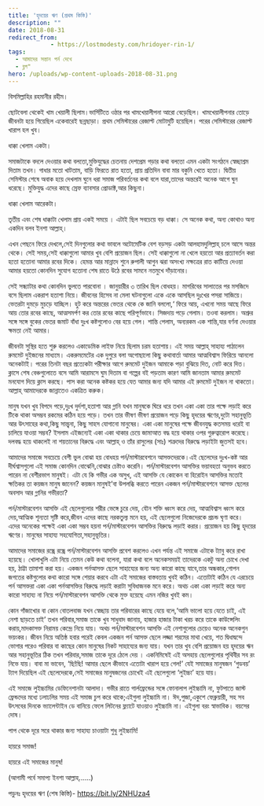 ```yaml
---
title: 'হৃদয়ের ঋণ (প্রথম কিস্তি)'
description: ""
date: 2018-08-31
redirect_from: 
            - https://lostmodesty.com/hridoyer-rin-1/
tags: 
  - আমাদের সন্তান পর্ন দেখে
  - ব্লগ"
hero: /uploads/wp-content-uploads-2018-08-31.png
---
```

বিসমিল্লাহির রহমানীর রহীম।

ছোটবেলা থেকেই খাম খেয়ালী ছিলাম।ভার্সিটিতে ওঠার পর খামখেয়ালীপনা আরো বেড়েছিল। খামখেয়ালীপনার তোড়ে জীবনটা হয়ে গিয়েছিল একেবারেই ছন্নছাড়া। প্রথম সেমিস্টারের রেজাল্ট মোটামুটি হয়েছিল। পরের সেমিস্টারের রেজাল্ট খারাপ হল খুব।

ধাক্কা খেলাম একটা।

সমাজটাকে বদলে দেওয়ার কথা বলতো,মুক্তিযুদ্ধের চেতনায় দেশপ্রেম গড়ার কথা বলতো এমন একটা সংগঠনে স্বেচ্ছাশ্রম দিতাম তখন। গাধার মতো খাটতাম, বাড়ি ফিরতে রাত হতো, প্রায় প্রতিদিন বাবা মার বকুনি খেতে হতো। দ্বিতীয় সেমিস্টার শেষে অবাক হয়ে দেখলাম ঘুনে ধরা সমাজ পরিবর্তনের কথা বলে যারা,তাদের অন্তরেই অনেক আগে ঘুন ধরেছে। মুক্তিযুদ্ধ এদের কাছে স্রেফ ব্যাবসার প্রোডাক্ট,আর কিছুনা।

ধাক্কা খেলাম আরেকটা।

তৃতীয় এবং শেষ ধাক্কাটা খেলাম প্রায় একই সময়ে । এটাই ছিল সবচেয়ে বড় ধাক্কা। সে অনেক কথা, অন্য কোথাও অন্য একদিন বলব ইনশা আল্লাহ্‌।

এখন পেছনে ফিরে দেখলে,সেই দিনগুলোর কথা ভাবলে অটোমেটিক বেশ বড়সড় একটা আলহামদুলিল্লাহ্‌ চলে আসে অন্তর থেকে। সেই সময়,সেই ধাক্কাগুলো আমার খুব বেশি প্রয়োজন ছিল। সেই ধাক্কাগুলো না খেলে হয়তো আর প্রত্যাবর্তন করা হতো হতোনা আমার রবের দিকে। হেমন্ত আর মান্নাদে শুনে রুপালী আগুন ঝরা অসংখ্য নক্ষত্রের রাত কাটিয়ে দেওয়া আমার হয়তো কোনদিন সুযোগ হতোনা শেষ রাতে উঠে রবের সামনে নতমুখে দাঁড়ানোর।

সেই সন্ধ্যাটার কথা কোনদিন ভুলতে পারবোনা । জানুয়ারীর ৩ তারিখ ছিল বোধহয়। মাগরিবের সালাতের পর মসজিদে বসে ছিলাম একরাশ হতাশা নিয়ে। জীবনের হিসেব না মেলা ঘটনাগুলো একে একে আসছিল দুঃখের পসরা সাজিয়ে। ভেতরটা দুমড়ে মুচড়ে যাচ্ছিল। হুট করে অন্তরের ভেতর থেকে কে জানি বললো,‘ ফিরে আয়, এখনো সময় আছে ফিরে আয় তোর রবের কাছে, আত্মসমর্পণ কর তোর রবের কাছে পরিপূর্ণভাবে। সিজদায় পড়ে গেলাম। তওবা করলাম। অশ্রুর সঙ্গে সঙ্গে বুকের ভেতর জমাট বাঁধা দুঃখ কষ্টগুলোও বের হয়ে গেল। শান্তি পেলাম, অন্যরকম এক শান্তি,যার বর্ণনা দেওয়ার ক্ষমতা নেই আমার।

জীবনটা সুস্থির হতে শুরু করলেও একাডেমিক লাইফ নিয়ে ছিলাম চরম হতাশায়। এই সময় আল্লাহ্‌ সাহায্য পাঠালেন রুমমেট দুইজনের মাধ্যমে। একরুমমেটের এক দুপুরে বলা অগোছালো কিছু কথাবার্তা আমার আত্মবিশ্বাস ফিরিয়ে আনলো অনেকটাই। পরের তিনটা বছর প্রত্যেকটা পরীক্ষার আগে রুমমেট দুইজন আমাকে পড়া বুঝিয়ে দিত, নোট করে দিত। ক্লাসে শেষ বেঞ্চগুলোতে বসে আমি আরামসে ঘুম দিতাম বা গল্পের বই পড়তাম কারণ আমি জানতাম আমার রুমমেট মনযোগ দিয়ে ক্লাস করছে। পাস করা অনেক কষ্টকর হয়ে যেত আমার জন্য যদি আমার এই রুমমেট দুইজন না থাকতো। আল্লাহ্‌ আমাদেরকে জান্নাতেও একত্রিত করুক।

মানুষ যখন খুব বিপদে পড়ে,দুঃখ দুর্দশা,হতাশা আর গ্লানি যখন মানুষকে ঘিরে ধরে তখন একা একা তার পক্ষে লড়াই করে টিকে থাকা অসম্ভব রকমের কঠিন হয়ে পড়ে। তখন তার ভীষণ ভীষণ প্রয়োজন পড়ে কিছু হৃদয়ের ঋণের,দুটো সহানুভূতি আর উৎসাহের কথা,কিছু সান্ত্বনা, কিছু সাহস যোগানো মানুষের। একা একা মানুষের পক্ষে জীবনযুদ্ধ কতসময় ধরেই বা চালিয়ে যাওয়া সম্ভব? ইসলাম এইজন্যেই একা একা থাকার চেয়ে জামাআত বদ্ধ হয়ে থাকার ওপর গুরুত্বারোপ করেছে। দলবদ্ধ হয়ে থাকলেই না শয়তানের বিরুদ্ধে এবং আল্লাহ্‌ ও তাঁর রাসুলের (সাঃ) শত্রুদের বিরুদ্ধে লড়াইটা জুতসই হবে।

আমাদের সমাজে সবচেয়ে বেশী ভুল বোঝা হয় বোধহয় পর্ন/মাস্টারবেশনে আসক্তদেরকে।এই ছেলেদের দুঃখ-কষ্ট আর দীর্ঘশ্বাসগুলো এই সমাজ কোনদিন বোঝেনি,বোঝার চেষ্টাও করেনি। পর্ন/মাস্টারবেশন আসক্তির ভয়াবহতা অনুভব করতে পারেন না বেশীরভাগ মানুষই। এটা যে কি গভীর এক অসুখ, এই আসক্তি যে কোকেন বা হিরোইন আসক্তির মতোই ক্ষতিকর তা কয়জন মানুষ জানেন? কয়জন মানুষই’বা উপলব্ধি করতে পারেন একজন পর্ন/মাস্টারবেশনে আসক্ত ছেলের অবসাদ আর গ্লানির গভীরতা?

পর্ন/মাস্টারবেশন আসক্তি এই ছেলেগুলোর শরীর ভেঙ্গে চুরে দেয়, যৌন শক্তি ধ্বংস করে দেয়, আত্মবিশ্বাস ধ্বংস করে দেয়,আত্মিক শূন্যতা সৃষ্টি করে,জীবন এদের কাছে নরকতুল্য মনে হয়, এই ছেলেগুলো নিজেদেরকে প্রচন্ড ঘৃণা করে। এদের অনেকের পক্ষেই একা একা সম্ভব হয়না পর্ন/মাস্টারবেশন আসক্তির বিরুদ্ধে লড়াই করার। প্রয়োজন হয় কিছু হৃদয়ের ঋণের। মানুষের সাহায্য সহযোগিতা,সহানুভূতির।

আমাদের সমাজের রন্ধ্রে রন্ধ্রে পর্ন/মাস্টারবেশন আসক্তি প্রবেশ করলেও এখন পর্যন্ত এই সমাজে এটাকে ট্যাবু করে রাখা হয়েছে। খোলাখুলি এটা নিয়ে তেমন কেউ কথা বলেনা, যারা কথা বলে অনেকসময়ই তাদেরকে একটু অন্য চোখে দেখা হয়, ঠাট্টা তামাশা করা হয়। একজন পর্নআসক্ত ছেলে সাহায্যের জন্য অন্য কারো কাছে যাবে,তার অন্ধকার,গোপন জগতের কষ্টগুলোর কথা কারো সঙ্গে শেয়ার করবে এটা এই সমাজের বাস্তবতায় খুবই কঠিন। এতোটাই কঠিন যে এরচেয়ে পর্ন আসক্তরা একা একা পর্নআসক্তির বিরুদ্ধে লড়াই করাটা সুবিধাজনক মনে করে। অথচ একা একা লড়াই করে অন্য কারো সাহায্য না নিয়ে পর্ন/মাস্টারবেশন আসক্তি থেকে মুক্ত হয়েছে এমন নজির খুবই কম।

কোন গাঁজাখোর বা কোন বোতলবাজ যখন স্বেচ্ছায় তার পরিবারের কাছে যেয়ে বলে,‘আমি ভালো হয়ে যেতে চাই, এই নেশা ছাড়তে চাই’ তখন পরিবার,সমাজ তাকে খুব সাধুবাদ জানায়, হাজার হাজার টাকা খরচ করে তাকে কাউন্সেলিং করায়,মাদকাসক্ত নিরাময় কেন্দ্রে নিয়ে যায়। অথচ পর্ন/মাস্টারবেশন আসক্তি এই নেশাগুলোর চেয়েও অনেক অনেকগুন ভয়ংকর। জীবন নিয়ে অতিষ্ঠ হবার পরেই কেবল একজন পর্ন আসক্ত ছেলে লজ্জা শরমের মাথা খেয়ে, শত দ্বিধাদ্বন্দে ভোগার পরেও পরিবার বা কাছের কোন মানুষের নিকট সাহায্যের জন্য যায়। যখন তার খুব বেশি প্রয়োজন হয় হৃদয়ের ঋন আর সহানুভূতির ঠিক তখন পরিবার,সমাজ তাকে দূরে ঠেলে দেয় । একনিমিষেই এই অসহায় ছেলেগুলোর পৃথিবীর সব রং নিভে যায়। বাবা মা ভাবেন, ‘ছি!ছি! আমার ছেলে কীভাবে এতোটা খারাপ হয়ে গেল!’ যেই সমাজের মানুষজন ‘গুডবয়’ ট্যাগ দিয়েছিল এই ছেলেদেরকে,সেই সমাজের মানুষজনের চোখেই এই ছেলেগুলো ‘লুইচ্চা’ হয়ে যায়।

এই সমাজে লুইচ্চামির ডেফিনেশানটা আলাদা। গভীর রাতে গার্লফ্রেন্ডের সঙ্গে ফোনালাপ লুইচ্চামি না, ফুটপাতে জাস্ট ফ্রেন্ডদের মধ্যে ঢলাঢলির সময় এই সমাজ চুপ করে থাকে;এইগুলা লুইচ্চামি না। ঈদ,পুজা,একুশে ফেব্রুয়ারী, সহ সব উৎসবের দিনকে ভ্যালেন্টাইন ডে বানিয়ে ফেলে লিটনের ফ্ল্যাটে যাওয়াও লুইচ্চামি না। এইগুলা বরং স্বাভাবিক। বয়সের দোষ।

পাপ থেকে দূরে সরে থাকার জন্য সাহায্য চাওয়াটা শুধু লুইচ্চামি!

হায়রে সমাজ!

হায়রে এই সমাজের মানুষ!

(আগামী পর্বে সমাপ্য ইনশা আল্লাহ্‌......)

পড়ুনঃ হৃদয়ের ঋণ (শেষ কিস্তি)- <https://bit.ly/2NHUza4>
